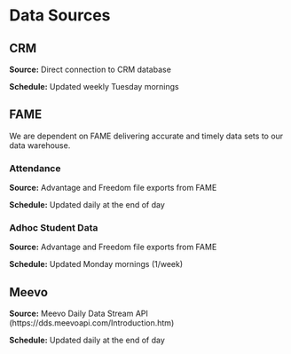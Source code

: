 # Data Sources {#data-sources}

## CRM

**Source:** Direct connection to CRM database

**Schedule:** Updated weekly Tuesday mornings

## FAME

We are dependent on FAME delivering accurate and timely data sets to our data warehouse.

### Attendance {.unnumbered}

**Source:** Advantage and Freedom file exports from FAME

**Schedule:** Updated daily at the end of day

### Adhoc Student Data {.unnumbered}

**Source:** Advantage and Freedom file exports from FAME

**Schedule:** Updated Monday mornings (1/week)

## Meevo

**Source:** Meevo Daily Data Stream API (https://dds.meevoapi.com/Introduction.htm)

**Schedule:** Updated daily at the end of day
